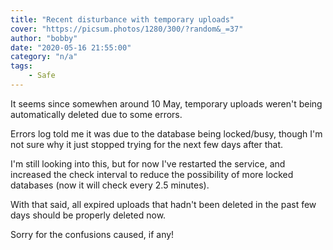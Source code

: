 ```yaml
---
title: "Recent disturbance with temporary uploads"
cover: "https://picsum.photos/1280/300/?random&_=37"
author: "bobby"
date: "2020-05-16 21:55:00"
category: "n/a"
tags:
    - Safe
---
```


It seems since somewhen around 10 May, temporary uploads weren't being automatically deleted due to some errors.

Errors log told me it was due to the database being locked/busy, though I'm not sure why it just stopped trying for the next few days after that.

I'm still looking into this, but for now I've restarted the service, and increased the check interval to reduce the possibility of more locked databases (now it will check every 2.5 minutes).

With that said, all expired uploads that hadn't been deleted in the past few days should be properly deleted now.

Sorry for the confusions caused, if any!

